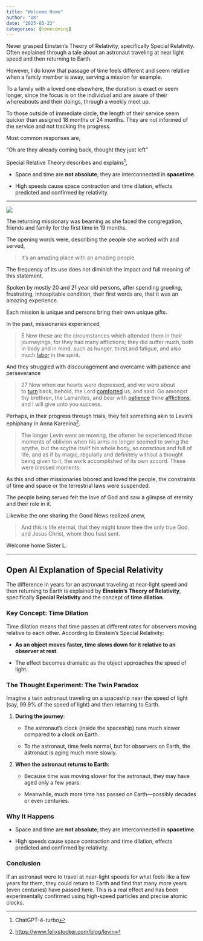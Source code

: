 ```yaml
---
title: "Welcome Home"
author: "DK"
date: "2025-03-23"
categories: [homecoming]
---
```


Never grasped Einstein's Theory of Relativity, specifically Special Relativity. 
Often explained through a tale about an astronaut traveling at near light speed and then returning to Earth.

However, I do know that passage of time feels different and seem relative when a family member is away, serving a mission for example.

To a family with a loved one elsewhere, the duration is exact or seem longer, since the focus is on the individual and are aware of their whereabouts and their doings, through a weekly meet up.

To those outside of immediate circle, the length of their service seem quicker than assigned 18 months or 24 months. They are not informed of the service and not tracking the progress.

Most common responses are,

"Oh are they already coming back, thought they just left"

Special Relative Theory describes and explains^[ChatGPT-4-turbo],

- Space and time are **not absolute**; they are interconnected in **spacetime**.

- High speeds cause space contraction and time dilation, effects predicted and confirmed by relativity.

---

![](images/20240420_083309.jpg)

The returning missionary was beaming as she faced the congregation, friends and family for the first time in 19 months.

The opening words were, describing the people she worked with and served,

> It's an amazing place with an amazing people

The frequency of its use does not diminish the impact and full meaning of this statement.

Spoken by mostly 20 and 21 year old persons, after spending grueling, frustrating, inhospitable condition, their first words are, that it was an amazing experience.

Each mission is unique and persons bring their own unique gifts.

In the past, missionaries experienced,

> 5 Now these are the circumstances which attended them in their journeyings, for they had many afflictions; they did suffer much, both in body and in mind, such as hunger, thirst and fatigue, and also much [labor](https://www.churchofjesuschrist.org/study/scriptures/bofm/alma/17?lang=eng#note5a) in the spirit.

And they struggled with discouragement and overcame with patience and perseverance

> 27 Now when our hearts were depressed, and we were about to [turn](https://www.churchofjesuschrist.org/study/scriptures/bofm/alma/26?lang=eng#note27a) back, behold, the Lord [comforted](https://www.churchofjesuschrist.org/study/scriptures/bofm/alma/26?lang=eng#note27b) us, and said: Go amongst thy brethren, the Lamanites, and bear with [patience](https://www.churchofjesuschrist.org/study/scriptures/bofm/alma/26?lang=eng#note27c) thine [afflictions](https://www.churchofjesuschrist.org/study/scriptures/bofm/alma/26?lang=eng#note27d), and I will give unto you success.

Perhaps, in their progress through trials, they felt something akin to Levin's ephiphany in Anna Karenina^[<https://www.felixstocker.com/blog/levin>].

> The longer Levin went on mowing, the oftener he experienced those moments of oblivion when his arms no longer seemed to swing the scythe, but the scythe itself his whole body, so conscious and full of life; and as if by magic, regularly and definitely without a thought being given to it, the work accomplished of its own accord. These were blessed moments.

As this and other missionaries labored and loved the people, the constraints of time and space or the terrestrial laws were suspended.

The people being served felt the love of God and saw a glimpse of eternity and their role in it.

Likewise the one sharing the Good News realized anew,

> And this is life eternal, that they might know thee the only true God, and Jesus Christ, whom thou hast sent.

Welcome home Sister L.

---

## Open AI Explanation of Special Relativity

The difference in years for an astronaut traveling at near-light speed and then returning to Earth is explained by **Einstein's Theory of Relativity**, specifically **Special Relativity** and the concept of **time dilation**.

### **Key Concept: Time Dilation**

Time dilation means that time passes at different rates for observers moving relative to each other. According to Einstein’s Special Relativity:

-   **As an object moves faster, time slows down for it relative to an observer at rest.**

-   The effect becomes dramatic as the object approaches the speed of light.

### **The Thought Experiment: The Twin Paradox**

Imagine a twin astronaut traveling on a spaceship near the speed of light (say, 99.9% of the speed of light) and then returning to Earth.

1.  **During the journey**:

    -   The astronaut’s clock (inside the spaceship) runs much slower compared to a clock on Earth.

    -   To the astronaut, time feels normal, but for observers on Earth, the astronaut is aging much more slowly.

2.  **When the astronaut returns to Earth**:

    -   Because time was moving slower for the astronaut, they may have aged only a few years.

    -   Meanwhile, much more time has passed on Earth—possibly decades or even centuries.

### **Why It Happens**

-   Space and time are **not absolute**; they are interconnected in **spacetime**.

-   High speeds cause space contraction and time dilation, effects predicted and confirmed by relativity.

### **Conclusion**

If an astronaut were to travel at near-light speeds for what feels like a few years for them, they could return to Earth and find that many more years (even centuries) have passed here. This is a real effect and has been experimentally confirmed using high-speed particles and precise atomic clocks.
